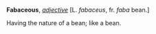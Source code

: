 '''Fabaceous''', ''[[adjective (part of speech)|adjective]]'' [L. ''fabaceus'', fr. ''faba'' bean.]

Having the nature of a bean; like a bean.